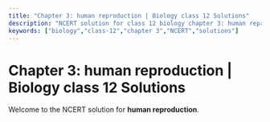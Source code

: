 ```yaml
---
title: "Chapter 3: human reproduction | Biology class 12 Solutions"
description: "NCERT solution for class 12 biology chapter 3: human reproduction."
keywords: ["biology","class-12","chapter 3","NCERT","solutions"]
---
```


# Chapter 3: human reproduction | Biology class 12 Solutions

Welcome to the NCERT solution for **human reproduction**.

